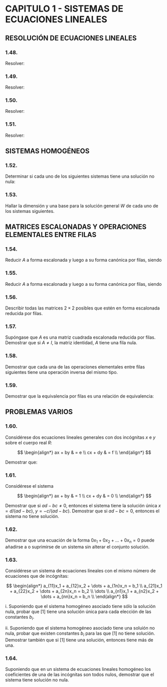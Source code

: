 
# CAPITULO 1 - SISTEMAS DE ECUACIONES LINEALES

## RESOLUCIÓN DE ECUACIONES LINEALES

### 1.48.

Resolver:

<Exercise1Dot48 />

### 1.49.

Resolver:

<Exercise1Dot49 />

### 1.50.

Resolver:

<Exercise1Dot50 />

### 1.51.

Resolver:

<Exercise1Dot51 />

## SISTEMAS HOMOGÉNEOS

### 1.52.

Determinar si cada uno de los siguientes sistemas tiene una solución no nula:

<Exercise1Dot52 />

### 1.53.

Hallar la dimensión y una base para la solución general $W$ de cada uno de los sistemas siguientes.

<Exercise1Dot53 />

## MATRICES ESCALONADAS Y OPERACIONES ELEMENTALES ENTRE FILAS

### 1.54.

Reducir $A$ a forma escalonada y luego a su forma canónica por filas, siendo

<Exercise1Dot54 />

### 1.55.

Reducir $A$ a forma escalonada y luego a su forma canónica por filas, siendo

<Exercise1Dot55 />

### 1.56.

Describir todas las matrices $2 \times 2$ posibles que estén en forma escalonada reducida por filas.

<Exercise1Dot56 />

### 1.57.

Supóngase que $A$ es una matriz cuadrada escalonada reducida por filas. Demostrar que si $A \neq I$, la matriz identidad, $A$ tiene una fila nula.

<Exercise1Dot57 />

### 1.58.

Demostrar que cada una de las operaciones elementales entre filas siguientes tiene una operación inversa del mismo tipo.

<Exercise1Dot58 />

### 1.59.

Demostrar que la equivalencia por filas es una relación de equivalencia:

<Exercise1Dot59 />

## PROBLEMAS VARIOS

### 1.60.

Considérese dos ecuaciones lineales generales con dos incógnitas $x$ e $y$ sobre el cuerpo real $R$:

$$
\begin{align*}
ax + by & = e \\
cx + dy & = f \\
\end{align*}
$$

Demostrar que:

<Exercise1Dot60 />

### 1.61.

Considérese el sistema

$$
\begin{align*}
ax + by & = 1 \\
cx + dy & = 0 \\
\end{align*}
$$

Demostrar que si $ad - bc \neq 0$, entonces el sistema tiene la solución única $x = d/(ad - bc)$, $y = -c/(ad - bc)$. Demostrar que si $ad - bc = 0$, entonces el sistema no tiene solución.

<Exercise1Dot61 />

### 1.62.

Demostrar que una ecuación de la forma $0x_1 + 0x_2 + ... + 0x_n = 0$ puede añadirse a o suprimirse de un sistema sin alterar el conjunto solución.

<Exercise1Dot62 />

### 1.63.

Considérese un sistema de ecuaciones lineales con el mismo número de ecuaciones que de incógnitas:

$$
\begin{align*}
a_{11}x_1 + a_{12}x_2 + \dots + a_{1n}x_n = b_1 \\
a_{21}x_1 + a_{22}x_2 + \dots + a_{2n}x_n = b_2 \\
\dots \\
a_{n1}x_1 + a_{n2}x_2 + \dots + a_{nn}x_n = b_n \\
\end{align*}
$$

i. Suponiendo que el sistema homogéneo asociado tiene sólo la solución nula, probar que $[1]$ tiene una solución única para cada elección de las constantes $b_i$.

ii. Suponiendo que el sistema homogéneo asociado tiene una soluión no nula, probar que existen constantes $b_i$ para las que $[1]$ no tiene solución. Demostrar también que si $[1]$ tiene una solución, entonces tiene más de una.

<Exercise1Dot63 />

### 1.64.

Suponiendo que en un sistema de ecuaciones lineales homogéneo los coeficientes de una de las incógnitas son todos nulos, demostrar que el sistema tiene solución no nula.

<Exercise1Dot64 />
